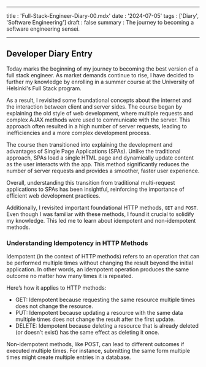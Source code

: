 --- 
title : 'Full-Stack-Engineer-Diary-00.mdx'
date : '2024-07-05'
tags : ['Diary', 'Software Engineering']
draft : false 
summary : The journey to becoming a software engineering sensei.
___

## Developer Diary Entry

Today marks the beginning of my journey to becoming the best version of a full stack engineer. As market demands continue to rise, I have decided to further my knowledge by enrolling in a summer course at the University of Helsinki's Full Stack program.

As a result, I revisited some foundational concepts about the internet and the interaction between client and server sides. The course began by explaining the old style of web development, where multiple requests and complex AJAX methods were used to communicate with the server. This approach often resulted in a high number of server requests, leading to inefficiencies and a more complex development process.

The course then transitioned into explaining the development and advantages of Single Page Applications (SPAs). Unlike the traditional approach, SPAs load a single HTML page and dynamically update content as the user interacts with the app. This method significantly reduces the number of server requests and provides a smoother, faster user experience.

Overall, understanding this transition from traditional multi-request applications to SPAs has been insightful, reinforcing the importance of efficient web development practices.

Additionally, I revisited important foundational HTTP methods, `GET` and `POST`. Even though I was familiar with these methods, I found it crucial to solidify my knowledge. This led me to learn about idempotent and non-idempotent methods.

### Understanding Idempotency in HTTP Methods

Idempotent (in the context of HTTP methods) refers to an operation that can be performed multiple times without changing the result beyond the initial application. In other words, an idempotent operation produces the same outcome no matter how many times it is repeated.

Here’s how it applies to HTTP methods:

- GET: Idempotent because requesting the same resource multiple times does not change the resource.
- PUT: Idempotent because updating a resource with the same data multiple times does not change the result after the first update.
- DELETE: Idempotent because deleting a resource that is already deleted (or doesn’t exist) has the same effect as deleting it once.

Non-idempotent methods, like POST, can lead to different outcomes if executed multiple times. For instance, submitting the same form multiple times might create multiple entries in a database.

